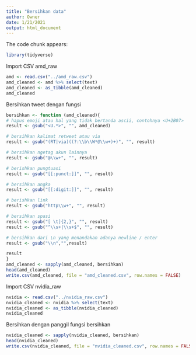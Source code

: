 ```yaml
---
title: "Bersihkan data"
author: Owner
date: 1/21/2021
output: html_document
---
```


The code chunk appears:
```r
library(tidyverse)
```

Import CSV amd_raw
```r
amd <- read.csv("../amd_raw.csv")
amd_cleaned <- amd %>% select(text)
amd_cleaned <- as_tibble(amd_cleaned)
amd_cleaned
```

Bersihkan tweet dengan fungsi
```r
bersihkan <- function (amd_cleaned){
# hapus emoji atau hal yang tidak bertanda ascii, contohnya <U+2B07>
result <- gsub("<U.*>", "", amd_cleaned)

# bersihkan kalimat retweet atau via
result <- gsub("(RT|via)((?:\\b\\W*@\\w+)+)", "", result)

# bersihkan ngetag akun lainnya
result <- gsub("@\\w+", "", result)

# berishkan pungtuasi
result <- gsub("[[:punct:]]", "", result)

# bersihkan angka
result <- gsub("[[:digit:]]", "", result)

# berishkan link
result <- gsub("http\\w+", "", result)

# bersihkan spasi
result <- gsub("[ \t]{2,}", "", result)
result <- gsub("^\\s+|\\s+$", "", result)

# bersihkan dari \n yang menandakan adanya newline / enter
result <- gsub("\\n","",result)

result
}
amd_cleaned <- sapply(amd_cleaned, bersihkan)
head(amd_cleaned)
write.csv(amd_cleaned, file = "amd_cleaned.csv", row.names = FALSE)
```

Import CSV nvidia_raw
```r
nvidia <- read.csv("../nvidia_raw.csv")
nvidia_cleaned <- nvidia %>% select(text)
nvidia_cleaned <- as_tibble(nvidia_cleaned)
nvidia_cleaned
```

Bersihkan dengan panggil fungsi bersihkan
```r
nvidia_cleaned <- sapply(nvidia_cleaned, bersihkan)
head(nvidia_cleaned)
write.csv(nvidia_cleaned, file = "nvidia_cleaned.csv", row.names = FALSE)
```
